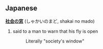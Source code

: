 ==Japanese==
<!-- noun phrase i guess -->
'''[[社会]][[の]][[窓]]''' (しゃかいのまど, shakai no mado)

# said to a man to warn that his fly is open
#:Literally "society's window"